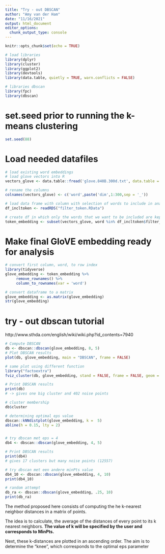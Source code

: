 ```yaml
---
title: "Try - out DBSCAN"
author: "Amy van der Ham"
date: "11/16/2021"
output: html_document
editor_options: 
  chunk_output_type: console
---
```


```r
knitr::opts_chunk$set(echo = TRUE)
```

```r
# load libraries
library(dplyr)
library(cluster)
library(ggplot2)
library(devtools)
library(data.table, quietly = TRUE, warn.conflicts = FALSE)

# libraries dbscan
library(fpc)
library(dbscan)
```

# set.seed prior to running the k-means clustering 
```r
set.seed(88)
```

# Load needed datafiles
```r
# load existing word embeddings
# load glove vectors into R
vectors_glove <- data.table::fread('glove.840B.300d.txt', data.table = F,  encoding = 'UTF-8', quote="") 

# rename the columns
colnames(vectors_glove) <- c('word',paste('dim',1:300,sep = '_'))

# load data frame with column with selection of words to include in analysis. 
df_incltoken <- readRDS("filter_token.RData")

# create df in which only the words that we want to be included are kept
token_embedding <- subset(vectors_glove, word %in% df_incltoken$filter_token)
```

# Make final GloVE embedding ready for analysis
```r
# convert first column, word, to row index
library(tidyverse)
glove_embedding <- token_embedding %>%
     remove_rownames() %>%
     column_to_rownames(var = 'word')

# convert dataframe to a matrix
glove_embedding <- as.matrix(glove_embedding)
str(glove_embedding)
```



# try - out dbscan tutorial 
http://www.sthda.com/english/wiki/wiki.php?id_contents=7940
```r
# Compute DBSCAN 
db <- dbscan::dbscan(glove_embedding, 8, 5) 
# Plot DBSCAN results
plot(db, glove_embedding, main = "DBSCAN", frame = FALSE)

# same plot using different function 
library("factoextra")
fviz_cluster(db, glove_embedding, stand = FALSE, frame = FALSE, geom = "point")

# Print DBSCAN results 
print(db)
# -> gives one big cluster and 402 noise points 

# cluster membership
db$cluster

# determining optimal eps value
dbscan::kNNdistplot(glove_embedding, k =  5)
abline(h = 0.15, lty = 2)


# try dbscan met eps = 4
db4 <- dbscan::dbscan(glove_embedding, 4, 5) 

# Print DBSCAN results 
print(db4)
# gives 17 clusters but many noise points (12557)

# try dbscan met een andere minPts value
db4_10 <- dbscan::dbscan(glove_embedding, 4, 10) 
print(db4_10)

# random attempt
db_ra <- dbscan::dbscan(glove_embedding, .25, 10) 
print(db_ra)


```
The method proposed here consists of computing the he k-nearest neighbor distances in a matrix of points.

The idea is to calculate, the average of the distances of every point to its k nearest neighbors. **The value of k will be specified by the user and corresponds to MinPts.**

Next, these k-distances are plotted in an ascending order. The aim is to determine the “knee”, which corresponds to the optimal eps parameter

